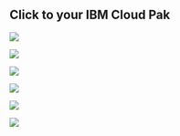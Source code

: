 

## Click to your IBM Cloud Pak

<Row>

<Column colLg={4} colMd={4} noGutterMdLeft>
<ArticleCard
    color="dark"
    title="Cloud Pak for Applications"
    href="/apps/cp4a_overview/"
    >

![](../images/cp4apps-blue.png)

</ArticleCard>
</Column>

<Column colLg={4} colMd={4} noGutterMdLeft>
<ArticleCard
    color="dark"
    title="Cloud Pak for Automation"
    href="/automation/introduction/"
    >

![](../images/cp4auto-blue.png)

</ArticleCard>

</Column>

<Column colLg={4} colMd={4} noGutterMdLeft>
<ArticleCard
    color="dark"
    title="Cloud Pak for Integration"
    href="/integration/introduction/"
    >

![](../images/cp4int-blue.png)

</ArticleCard>
</Column>
</Row>

<Row>

<Column colLg={4} colMd={4} noGutterMdLeft>
<ArticleCard
    color="dark"
    title="Cloud Pak for Multicloud Management"
    href="/mcm/cp4mcm_introduction/"
    >

![](../images/cp4mcm-blue.png)

</ArticleCard>

</Column>

<Column colLg={4} colMd={4} noGutterMdLeft>
<ArticleCard
    color="dark"
    title="Multiple Cloud Pak Implementation"
    href="/multipak/multipak_overview/"
    >

![](../images/cpmult-blue.png)

</ArticleCard>
</Column>
<Column colLg={4} colMd={4} noGutterMdLeft>
<ArticleCard
    color="dark"
    title="OpenShift Platform"
    href="/ocp/introduction/"
    >

![](../images/rh-ocp.jpg)

</ArticleCard>
</Column>
</Row>
